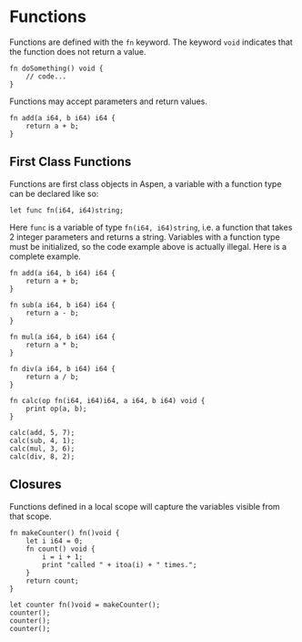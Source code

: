
# Functions

Functions are defined with the `fn` keyword. The keyword `void` indicates that the function does not return a value.

```
fn doSomething() void {
    // code...
}
```

Functions may accept parameters and return values.

```
fn add(a i64, b i64) i64 {
    return a + b;
}
```

## First Class Functions

Functions are first class objects in Aspen, a variable with a function type can be declared like so:

```
let func fn(i64, i64)string;
```

Here `func` is a variable of type `fn(i64, i64)string`, i.e. a function that takes 2 integer parameters and returns a string. Variables with a function type must be initialized, so the code example above is actually illegal. Here is a complete example.

```
fn add(a i64, b i64) i64 {
    return a + b;
}

fn sub(a i64, b i64) i64 {
    return a - b;
}

fn mul(a i64, b i64) i64 {
    return a * b;
}

fn div(a i64, b i64) i64 {
    return a / b;
}

fn calc(op fn(i64, i64)i64, a i64, b i64) void {
    print op(a, b);
}

calc(add, 5, 7);
calc(sub, 4, 1);
calc(mul, 3, 6);
calc(div, 8, 2);
```

## Closures

Functions defined in a local scope will capture the variables visible from that scope.

```
fn makeCounter() fn()void {
    let i i64 = 0;
    fn count() void {
        i = i + 1;
        print "called " + itoa(i) + " times.";
    }
    return count;
}

let counter fn()void = makeCounter();
counter();
counter();
counter();
```

